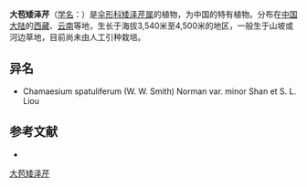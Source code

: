 {{NoteTA|G1=LS}}
{{Speciesbox
| name = 大苞矮泽芹
| status = 
| status_system = 
| image = 
| genus = Chamaesium
| species = spatuliferum
| authority = (W. W. Sm.) Norman in Journ.
}}

'''大苞矮泽芹'''（[[学名|学名]]：{{lang|la|''Chamaesium spatuliferum''}}）是[[伞形科|伞形科]][[矮泽芹属|矮泽芹属]]的植物，为中国的特有植物。分布在[[中国大陆|中国大陆]]的[[西藏|西藏]]、[[云南|云南]]等地，生长于海拔3,540米至4,500米的地区，一般生于山坡或河边草地，目前尚未由人工引种栽培。

== 异名 ==
* Chamaesium spatuliferum (W. W. Smith) Norman var. minor Shan et S. L. Liou

== 参考文献 ==
<div class="references-small">
* {{cite web| url =http://www.bioinfo.cn/db05/KmzwSpecies.php?action=view&id=22720| title =大苞矮泽芹| work =《中国高等植物数据库全库》| publisher =中国科学院微生物研究所| author =昆明植物研究所| accessdate =2009-02-25| deadurl =yes| archiveurl =https://web.archive.org/web/20160305000459/http://www.bioinfo.cn/db05/KmzwSpecies.php?action=view&id=22720| archivedate =2016-03-05}}
</div>
{{Taxonbar|from=Q10937718}}

[[Category:矮泽芹属|大苞矮泽芹]]


{{Apiales-stub}}